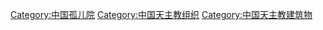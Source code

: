 [[Category:中国孤儿院|Category:中国孤儿院]]
[[Category:中国天主教组织|Category:中国天主教组织]]
[[Category:中国天主教建筑物|Category:中国天主教建筑物]]
